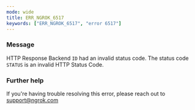 ```yaml
---
mode: wide
title: ERR_NGROK_6517
keywords: ["ERR_NGROK_6517", "error 6517"]
---
```


### Message

HTTP Response Backend `ID` had an invalid status code.
The status code `STATUS` is an invalid HTTP Status Code.

### Further help

If you're having trouble resolving this error, please reach out to [support@ngrok.com](mailto:support@ngrok.com?subject=Help%20with%20ERR_NGROK_6517)
